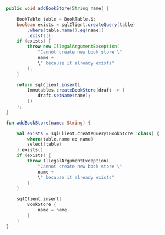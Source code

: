 
<Tabs groupId="language">
<TabItem value="java" label="Java">

```java
public void addBookStore(String name) {

    BookTable table = BookTable.$;
    boolean exists = sqlClient.createQuery(table)
        .where(table.name().eq(name))
        .exists();
    if (exists) {
        throw new IllegalArgumentException(
            "Cannot create new book store \"
            name +
            \" because it already exists"
        );
    }

    return sqlClient.insert(
        Immutables.createBookStore(draft -> {
            draft.setName(name);
        })
    );
}
```

</TabItem>
<TabItem value="kotlin" label="Kotlin">

```kotlin
fun addBookStore(name: String) {

    val exists = sqlClient.createQuery(BookStore::class) {
        where(table.name eq name)
        select(table)
    }.exists()
    if (exists) {
        throw IllegalArgumentException(
            "Cannot create new book store \"
            name +
            \" because it already exists"
        )
    }

    sqlClient.insert(
        BookStore {
            name = name
        }
    )
}
```

</TabItem>
</Tabs>
